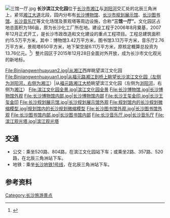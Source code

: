 {{expand|time=2016-12-23T03:31:32+00:00}}
{{refimprove|time=2016-12-23T03:31:32+00:00}}
[[File:三馆一厅.jpg|thumb]]
'''长沙滨江文化园'''位于[[长沙市|长沙市]][[湘江|湘江]]与[[浏阳河|浏阳河]]交汇处的北辰三角洲上，紧邻[[湘江大道|湘江大道]]北段，园内分布有[[长沙博物馆|长沙博物馆]]、[[长沙市规划展示馆|长沙市规划展示馆]]、[[长沙图书馆|长沙图书馆]]、[[长沙音乐厅|长沙音乐厅]]等文化场馆及景观塔等周边设施，合称'''“三馆一厅”'''。文化园区占地总面积为186亩，原为长沙化工厂所在地。建设工程于2006年8月奠基，2007年12月正式开工，是长沙市政改造和文化建设的重点工程项目。工程总建筑面积约15.5万平方米，其中：博物馆3.42万平方米，图书馆3.13万平方米，音乐厅2.76万平方米，景观塔650平方米，地下架空层6.11万平方米，原核定概算总投资为13.76亿元。<ref>{{cite news|title=长沙市滨江文化园|url=http://www.changsha.gov.cn/xxgk/szfgbmxxgkml/szfsydwxxgkml/sszjsj/zdxm_2382/201211/t20121122_403226.html|agency=长沙市政府门户网站|date=2012-07-04|access-date=2016-05-07|archive-url=https://web.archive.org/web/20160630061455/http://www.changsha.gov.cn/xxgk/szfgbmxxgkml/szfsydwxxgkml/sszjsj/zdxm_2382/201211/t20121122_403226.html|archive-date=2016-06-30|dead-url=yes}}</ref>）整片园区于2015年12月28日全面对外开放，成为长沙市文化观光的新地标。

<gallery>
File:Binjiangwenhuayuan2.jpg|从[[湘江|湘江]]西岸眺望滨江文化园
File:Binjiangwenhuayuan1.jpg|从福元路湘江到桥上眺望长沙滨江文化园（左侧为浏阳河，右侧为湘江）|从[[福元路湘江大桥|福元路湘江大桥]]眺望滨江文化园（左侧为[[浏阳河|浏阳河]]，右侧为[[湘江|湘江]]）
File:滨江文化园全景.jpg|滨江文化园全景
File:长沙博物馆.jpg|长沙博物馆外观
File:长沙博物馆内部.jpg|长沙博物馆内部
File:长沙王玺金印.jpg|长沙王玺金印
File:长沙规划展示馆.jpg|长沙规划展示馆外观
File:规划馆内的长沙规划微缩模型.jpg|规划馆内的长沙规划微缩模型
File:长沙图书馆外观.jpg|长沙图书馆外观
File:长沙图书馆内部.jpg|长沙图书馆内部
File:长沙音乐厅.jpg|长沙音乐厅
File:滨江观光塔.jpg|滨江观光塔
</gallery>

==交通==
*公交：乘坐520路、804路，在滨江文化园站下车；或乘坐2路、357路、520路，在北辰三角洲站下车。
*地铁：乘坐[[长沙地铁1号线|长沙地铁1号线]]，在北辰三角洲站下车。

==参考资料==

[[Category:长沙旅游景点|Category:长沙旅游景点]]
